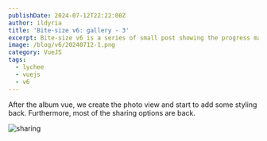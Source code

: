 ```yaml
---
publishDate: 2024-07-12T22:22:00Z
author: ildyria
title: 'Bite-size v6: gallery - 3'
excerpt: Bite-size v6 is a series of small post showing the progress made on the development of the future version of Lychee.
image: /blog/v6/20240712-1.png
category: VueJS
tags:
  - lychee
  - vuejs
  - v6
---
```


After the album vue, we create the photo view and start to add some styling back.
Furthermore, most of the sharing options are back.

![sharing](/blog/v6/20240712-2x.png)
